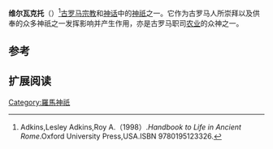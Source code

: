 {{Infobox deity|type=roman

| name = 维尔瓦克托
| god_of =休耕之神

|affiliation=[[刻瑞斯_(羅馬神話)|刻瑞斯]]从神}}
'''维尔瓦克托'''（{{lang-la|Vervactor}}）<ref>Adkins,Lesley Adkins,Roy A.（1998）.''Handbook to Life in Ancient Rome''.Oxford University Press,USA.ISBN 9780195123326.</ref>[[古罗马|古罗马]][[宗教|宗教]]和[[神话|神话]]中的[[神祇|神祇]]之一。它作为古罗马人所崇拜以及供奉的众多神祇之一发挥影响并产生作用，亦是古罗马职司[[农业|农业]]的众神之一。

== 参考 ==
{{reflist}}

==扩展阅读==

[[Category:羅馬神祇|Category:羅馬神祇]]


{{古罗马小作品}}